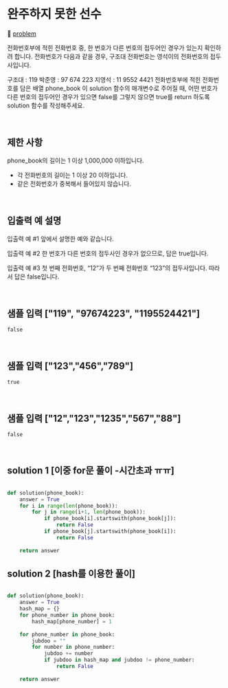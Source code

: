 # 완주하지 못한 선수

🔗 [problem](https://school.programmers.co.kr/learn/courses/30/lessons/42577)

전화번호부에 적힌 전화번호 중, 한 번호가 다른 번호의 접두어인 경우가 있는지 확인하려 합니다.
전화번호가 다음과 같을 경우, 구조대 전화번호는 영석이의 전화번호의 접두사입니다.

구조대 : 119
박준영 : 97 674 223
지영석 : 11 9552 4421
전화번호부에 적힌 전화번호를 담은 배열 phone_book 이 solution 함수의 매개변수로 주어질 때, 어떤 번호가 다른 번호의 접두어인 경우가 있으면 false를 그렇지 않으면 true를 return 하도록 solution 함수를 작성해주세요.

<br />

## 제한 사항

phone_book의 길이는 1 이상 1,000,000 이하입니다.
- 각 전화번호의 길이는 1 이상 20 이하입니다.
- 같은 전화번호가 중복해서 들어있지 않습니다.

<br />


## 입출력 예 설명

입출력 예 #1
앞에서 설명한 예와 같습니다.

입출력 예 #2
한 번호가 다른 번호의 접두사인 경우가 없으므로, 답은 true입니다.

입출력 예 #3
첫 번째 전화번호, “12”가 두 번째 전화번호 “123”의 접두사입니다. 따라서 답은 false입니다.

<br />


## 샘플 입력 ["119", "97674223", "1195524421"]

```
false
```

<br />

## 샘플 입력 ["123","456","789"]

```
true
```

<br />

## 샘플 입력 ["12","123","1235","567","88"]
```
false
```
<br />


## solution 1 [이중 for문 풀이 -시간초과 ㅠㅠ]

```PYTHON

def solution(phone_book):
    answer = True
    for i in range(len(phone_book)):
        for j in range(i+1, len(phone_book)):
            if phone_book[i].startswith(phone_book[j]):
                return False
            if phone_book[j].startswith(phone_book[i]):
                return False
            
    return answer

```

## solution 2 [hash를 이용한 풀이]

```PYTHON

def solution(phone_book):
    answer = True
    hash_map = {}
    for phone_number in phone_book:
        hash_map[phone_number] = 1
        
    for phone_number in phone_book:
        jubdoo = ""
        for number in phone_number:
            jubdoo += number
            if jubdoo in hash_map and jubdoo != phone_number:
                return False
            
    return answer

```


